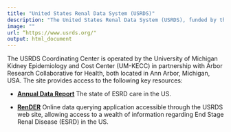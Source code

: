---
title: "United States Renal Data System (USRDS)"
description: "The United States Renal Data System (USRDS), funded by the National Institutes of Health, National Institute of Diabetes and Digestive and Kidney Diseases, is the national data registry that collects, analyzes, and distributes information on the end-stage renal disease (ESRD) population in the U.S., including treatments and outcomes. "
image: ""
url: “https://www.usrds.org/"
output: html_document
---

The USRDS Coordinating Center is operated by the University of Michigan Kidney 
Epidemiology and Cost Center (UM-KECC) in partnership with Arbor Research 
Collaborative for Health, both located in Ann Arbor, Michigan, USA. The site
provides access to the following key resources:

* **[Annual Data Report](https://www.usrds.org/adr.aspx)** The state of ESRD care
in the US.

* **[RenDER](https://www.usrds.org/render/xrender_home.asp)** Online data 
querying application accessible through the USRDS web site, allowing access 
to a wealth of information regarding End Stage Renal Disease (ESRD) in the US. 
